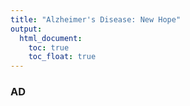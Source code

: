 ```yaml
---
title: "Alzheimer's Disease: New Hope"
output: 
  html_document:
    toc: true
    toc_float: true
---
```


### AD